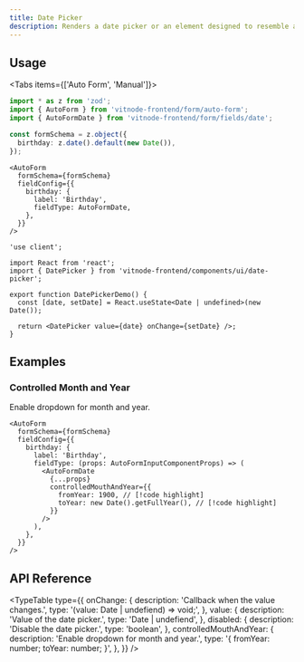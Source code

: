 ```yaml
---
title: Date Picker
description: Renders a date picker or an element designed to resemble a date picker.
---
```



<ImageZoom src={img} className="max-w-md" alt="Date Picker" />

## Usage


<Tabs items={['Auto Form', 'Manual']}>
  <Tab value="Auto Form">
```ts
import * as z from 'zod';
import { AutoForm } from 'vitnode-frontend/form/auto-form';
import { AutoFormDate } from 'vitnode-frontend/form/fields/date';
```

```ts
const formSchema = z.object({
  birthday: z.date().default(new Date()),
});
```

```tsx
<AutoForm
  formSchema={formSchema}
  fieldConfig={{
    birthday: {
      label: 'Birthday',
      fieldType: AutoFormDate,
    },
  }}
/>
```

  </Tab>

  <Tab value="Manual">

```tsx
'use client';

import React from 'react';
import { DatePicker } from 'vitnode-frontend/components/ui/date-picker';

export function DatePickerDemo() {
  const [date, setDate] = React.useState<Date | undefined>(new Date());

  return <DatePicker value={date} onChange={setDate} />;
}
```

  </Tab>
</Tabs>

## Examples

### Controlled Month and Year

Enable dropdown for month and year.

```tsx
<AutoForm
  formSchema={formSchema}
  fieldConfig={{
    birthday: {
      label: 'Birthday',
      fieldType: (props: AutoFormInputComponentProps) => (
        <AutoFormDate
          {...props}
          controlledMouthAndYear={{
            fromYear: 1900, // [!code highlight]
            toYear: new Date().getFullYear(), // [!code highlight]
          }}
        />
      ),
    },
  }}
/>
```

## API Reference


<TypeTable
  type={{
    onChange: {
      description: 'Callback when the value changes.',
      type: '(value: Date | undefiend) => void;',
    },
    value: {
      description: 'Value of the date picker.',
      type: 'Date | undefiend',
    },
    disabled: {
      description: 'Disable the date picker.',
      type: 'boolean',
    },
    controlledMouthAndYear: {
      description: 'Enable dropdown for month and year.',
      type: '{ fromYear: number; toYear: number; }',
    },
  }}
/>
